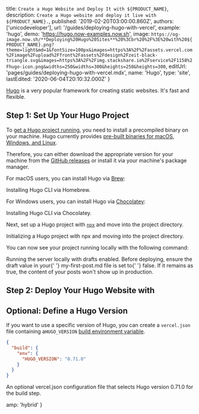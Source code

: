 
  title: `Create a Hugo Website and Deploy It with ${PRODUCT_NAME}`,
  description: `Create a Hugo website and deploy it live with ${PRODUCT_NAME}.`,
  published: '2019-02-20T03:00:00.860Z',
  authors: ['unicodeveloper'],
  url: '/guides/deploying-hugo-with-vercel',
  example: 'hugo',
  demo: 'https://hugo.now-examples.now.sh',
  image: `https://og-image.now.sh/**Deploying%20Hugo%20Sites**%20%3Cbr%20%2F%3E%20with%20${PRODUCT_NAME}.png?theme=light&md=1&fontSize=100px&images=https%3A%2F%2Fassets.vercel.com%2Fimage%2Fupload%2Ffront%2Fassets%2Fdesign%2Fzeit-black-triangle.svg&images=https%3A%2F%2Fimg.stackshare.io%2Fservice%2F1158%2Fhugo-icon.png&widths=250&widths=300&heights=250&heights=300`,
  editUrl: 'pages/guides/deploying-hugo-with-vercel.mdx',
  name: 'Hugo',
  type: 'site',
  lastEdited: '2020-06-04T20:10:32.000Z'
}

[Hugo](https://gohugo.io) is a very popular framework for creating static websites. It's fast and flexible.

## Step 1: Set Up Your Hugo Project

To [get a Hugo project running](https://gohugo.io/getting-started/quick-start/), you need to install a precompiled binary on your machine. Hugo currently provides [pre-built binaries for macOS, Windows, and Linux](https://gohugo.io/getting-started/installing/).

Therefore, you can either download the appropriate version for your machine from the [GitHub releases](https://github.com/gohugoio/hugo/releases) or install it via your machine's package manager.

For macOS users, you can install Hugo via [Brew](https://brew.sh):

<Snippet dark text="brew install hugo" />
<Caption>Installing <Link href="https://gohugo.io/getting-started/installing/">Hugo CLI</Link> via <Link href="https://brew.sh/">Homebrew</Link>.</Caption>

For Windows users, you can install Hugo via [Chocolatey](https://chocolatey.org/):

<Snippet dark text="choco install hugo -confirm" />
<Caption>Installing <Link href="https://gohugo.io/getting-started/installing/">Hugo CLI</Link> via <Link href="https://chocolatey.org/">Chocolatey</Link>.</Caption>

Next, set up a Hugo project with [`npx`](https://www.npmjs.com/package/npx) and move into the project directory.

<Snippet dark text="npx degit vercel/vercel/examples/hugo my-hugo-project && cd my-hugo-project" />
<Caption>Initializing a Hugo project with <Link href="https://www.npmjs.com/package/npx">npx</Link> and moving into the project directory.</Caption>

You can now see your project running locally with the following command:

<Snippet dark text="hugo server -D" />
<Caption>Running the server locally with drafts enabled.</Caption>

<Note>
  Before deploying, ensure the <InlineCode>draft</InlineCode> value in your{' '}
  <InlineCode>my-first-post.md</InlineCode> file is set to{' '}
  <InlineCode>false</InlineCode>. If it remains as <InlineCode>true</InlineCode>,
  the content of your posts won't show up in production.
</Note>

## Step 2: Deploy Your Hugo Website with <NameWrapper name={PRODUCT_NAME} />

<DeploySection meta={meta} />

## Optional: Define a Hugo Version

If you want to use a specific version of Hugo, you can create a `vercel.json` file containing a`HUGO_VERSION` [build environment variable](/docs/v2/build-step#providing-environment-variables).

```json
{
  "build": {
    "env": {
      "HUGO_VERSION": "0.71.0"
    }
  }
}
```

<Caption>
  An optional <InlineCode>vercel.json</InlineCode> configuration file that
  selects Hugo version 0.71.0 for the build step.
</Caption>


  amp: 'hybrid'
}
